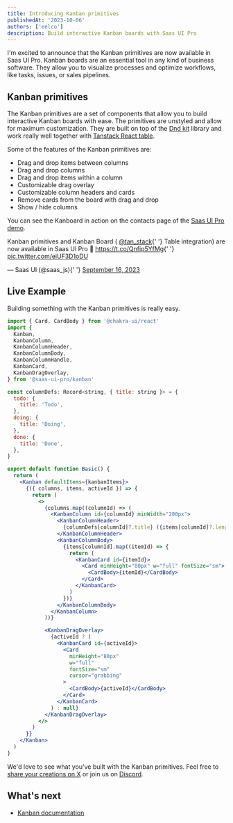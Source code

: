 ```yaml
---
title: Introducing Kanban primitives
publishedAt: '2023-10-06'
authors: ['eelco']
description: Build interactive Kanban boards with Saas UI Pro
---
```


I'm excited to announce that the Kanban primitives are now available in Saas UI Pro.
Kanban boards are an essential tool in any kind of business software. They allow you to visualize processes and optimize workflows, like tasks, issues, or sales pipelines.

## Kanban primitives

The Kanban primitives are a set of components that allow you to build interactive Kanban boards with ease.
The primitives are unstyled and allow for maximum customization.
They are built on top of the [Dnd kit](https://dndkit.com) library and work really well together with [Tanstack React table](https://tanstack.com/table/v8).

Some of the features of the Kanban primitives are:

- Drag and drop items between columns
- Drag and drop columns
- Drag and drop items within a column
- Customizable drag overlay
- Customizable column headers and cards
- Remove cards from the board with drag and drop
- Show / hide columns

You can see the Kanboard in action on the contacts page of the [Saas UI Pro demo](https://demo.saas-ui.dev).

<Tweet>
  <p lang="en" dir="ltr">
    Kanban primitives and Kanban Board (
    <a href="https://twitter.com/tan_stack?ref_src=twsrc%5Etfw">@tan_stack</a>{' '}
    Table integration) are now available in Saas UI Pro 🤩
    <a href="https://t.co/Qnfip5YfMg">https://t.co/Qnfip5YfMg</a>{' '}
    <a href="https://t.co/eiUF3D1oDU">pic.twitter.com/eiUF3D1oDU</a>
  </p>
  &mdash; Saas UI (@saas_js){' '}
  <a href="https://twitter.com/saas_js/status/1703067566497800569?ref_src=twsrc%5Etfw">
    September 16, 2023
  </a>
</Tweet>

## Live Example

Building something with the Kanban primitives is really easy.

```jsx
import { Card, CardBody } from '@chakra-ui/react'
import {
  Kanban,
  KanbanColumn,
  KanbanColumnHeader,
  KanbanColumnBody,
  KanbanColumnHandle,
  KanbanCard,
  KanbanDragOverlay,
} from '@saas-ui-pro/kanban'

const columnDefs: Record<string, { title: string }> = {
  todo: {
    title: 'Todo',
  },
  doing: {
    title: 'Doing',
  },
  done: {
    title: 'Done',
  },
}

export default function Basic() {
  return (
    <Kanban defaultItems={kanbanItems}>
      {({ columns, items, activeId }) => {
        return (
          <>
            {columns.map((columnId) => (
              <KanbanColumn id={columnId} minWidth="200px">
                <KanbanColumnHeader>
                  {columnDefs[columnId]?.title} ({items[columnId]?.length})
                </KanbanColumnHeader>
                <KanbanColumnBody>
                  {items[columnId].map((itemId) => {
                    return (
                      <KanbanCard id={itemId}>
                        <Card minHeight="80px" w="full" fontSize="sm">
                          <CardBody>{itemId}</CardBody>
                        </Card>
                      </KanbanCard>
                    )
                  })}
                </KanbanColumnBody>
              </KanbanColumn>
            ))}

            <KanbanDragOverlay>
              {activeId ? (
                <KanbanCard id={activeId}>
                  <Card
                    minHeight="80px"
                    w="full"
                    fontSize="sm"
                    cursor="grabbing"
                  >
                    <CardBody>{activeId}</CardBody>
                  </Card>
                </KanbanCard>
              ) : null}
            </KanbanDragOverlay>
          </>
        )
      }}
    </Kanban>
  )
}
```

We'd love to see what you've built with the Kanban primitives. Feel free to [share your creations on X](https://x.com/saas_js) or join us on [Discord](/discord).

## What's next

- [Kanban documentation](/docs/components/advanced-data/kanban)
